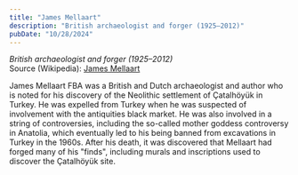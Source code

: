 ```yaml
---
title: "James Mellaart"
description: "British archaeologist and forger (1925–2012)"
pubDate: "10/28/2024"
---
```


*British archaeologist and forger (1925–2012)*  
Source (Wikipedia): [James Mellaart][1]

James Mellaart FBA was a British and Dutch archaeologist and author who is noted for his discovery of the Neolithic settlement of Çatalhöyük in Turkey. He was expelled from Turkey when he was suspected of involvement with the antiquities black market. He was also involved in a string of controversies, including the so-called mother goddess controversy in Anatolia, which eventually led to his being banned from excavations in Turkey in the 1960s. After his death, it was discovered that Mellaart had forged many of his "finds", including murals and inscriptions used to discover the Çatalhöyük site.

[1]: https://en.wikipedia.org/wiki/James_Mellaart
